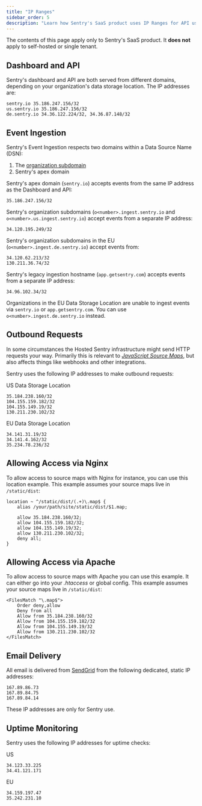 ```yaml
---
title: "IP Ranges"
sidebar_order: 5
description: "Learn how Sentry's SaaS product uses IP Ranges for API usage, event ingestion, outbound requests, and more."
---
```


<Alert title="Note" level="warning">

The contents of this page apply only to Sentry's SaaS product. It **does not**
apply to self-hosted or single tenant.

</Alert>

## Dashboard and API

Sentry's dashboard and API are both served from different domains, depending
on your organization's data storage location. The IP addresses are:

```
sentry.io 35.186.247.156/32
us.sentry.io 35.186.247.156/32
de.sentry.io 34.36.122.224/32, 34.36.87.148/32
```

## Event Ingestion

Sentry's Event Ingestion respects two domains within a Data Source Name (DSN):

1. The [organization subdomain](https://forum.sentry.io/t/organization-subdomains-in-dsns/9360)
2. Sentry's apex domain

Sentry's apex domain (`sentry.io`) accepts events from the same IP address as the Dashboard and API:

```
35.186.247.156/32
```

Sentry's organization subdomains (`o<number>.ingest.sentry.io` and `o<number>.us.ingest.sentry.io`) accept events from a separate IP address:

```
34.120.195.249/32
```

Sentry's organization subdomains in the EU (`o<number>.ingest.de.sentry.io`) accept events from:

```
34.120.62.213/32
130.211.36.74/32
```

Sentry's legacy ingestion hostname (`app.getsentry.com`) accepts events from a separate IP address:

```
34.96.102.34/32
```

Organizations in the EU Data Storage Location are unable to ingest events via
`sentry.io` or `app.getsentry.com`. You can use
`o<number>.ingest.de.sentry.io` instead.


## Outbound Requests

In some circumstances the Hosted Sentry infrastructure might send HTTP requests your way. Primarily this is relevant to [_JavaScript Source Maps_](/platforms/javascript/sourcemaps/), but also affects things like webhooks and other integrations.

Sentry uses the following IP addresses to make outbound requests:

US Data Storage Location
```
35.184.238.160/32
104.155.159.182/32
104.155.149.19/32
130.211.230.102/32
```

EU Data Storage Location
```
34.141.31.19/32
34.141.4.162/32
35.234.78.236/32
```

## Allowing Access via Nginx

To allow access to source maps with Nginx for instance, you can use this location example. This example assumes your source maps live in `/static/dist`:

```nginx
location ~ ^/static/dist/(.+)\.map$ {
    alias /your/path/site/static/dist/$1.map;

    allow 35.184.238.160/32;
    allow 104.155.159.182/32;
    allow 104.155.149.19/32;
    allow 130.211.230.102/32;
    deny all;
}
```

## Allowing Access via Apache

To allow access to source maps with Apache you can use this example. It can either go into your _.htaccess_ or global config. This example assumes your source maps live in `/static/dist`:

```apacheconf
<FilesMatch "\.map$">
    Order deny,allow
    Deny from all
    Allow from 35.184.238.160/32
    Allow from 104.155.159.182/32
    Allow from 104.155.149.19/32
    Allow from 130.211.230.102/32
</FilesMatch>
```

## Email Delivery

All email is delivered from [SendGrid](https://sendgrid.com/) from the following dedicated, static IP addresses:

```
167.89.86.73
167.89.84.75
167.89.84.14
```

These IP addresses are only for Sentry use.

## Uptime Monitoring

Sentry uses the following IP addresses for uptime checks:

US
```
34.123.33.225
34.41.121.171
```

EU
```
34.159.197.47
35.242.231.10
```
